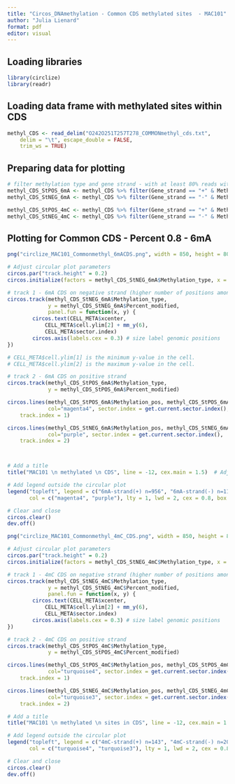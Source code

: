 ```yaml
---
title: "Circos_DNAmethylation - Common CDS methylated sites  - MAC101"
author: "Julia Lienard"
format: pdf
editor: visual
---
```


## Loading libraries

```r
library(circlize)
library(readr)
```

## Loading data frame with methylated sites within CDS

```r
methyl_CDS <- read_delim("O242O251T257T278_COMMONmethyl_cds.txt", 
    delim = "\t", escape_double = FALSE, 
    trim_ws = TRUE)

```

## Preparing data for plotting

```r
# filter methylation type and gene strand - with at least 80% reads with methylated site
methyl_CDS_StPOS_6mA <- methyl_CDS %>% filter(Gene_strand == "+" & Methylation_type == "6mA" & Percent_modified > 0.8)
methyl_CDS_StNEG_6mA <- methyl_CDS %>% filter(Gene_strand == "-" & Methylation_type == "6mA" & Percent_modified > 0.8)

methyl_CDS_StPOS_4mC <- methyl_CDS %>% filter(Gene_strand == "+" & Methylation_type == "4mC" & Percent_modified > 0.8)
methyl_CDS_StNEG_4mC <- methyl_CDS %>% filter(Gene_strand == "-" & Methylation_type == "4mC" & Percent_modified > 0.8)
```

## Plotting for Common CDS - Percent 0.8 - 6mA

```r
png("circlize_MAC101_Commonmethyl_6mACDS.png", width = 850, height = 800, res = 150)  # Set resolution and dimensions

# Adjust circular plot parameters
circos.par("track.height" = 0.2)
circos.initialize(factors = methyl_CDS_StNEG_6mA$Methylation_type, x = methyl_CDS_StNEG_6mA$Methylation_pos)

# track 1 - 6mA CDS on negative strand (higher number of positions among df)
circos.track(methyl_CDS_StNEG_6mA$Methylation_type, 
             y = methyl_CDS_StNEG_6mA$Percent_modified,
             panel.fun = function(x, y) {
        circos.text(CELL_META$xcenter, 
            CELL_META$cell.ylim[2] + mm_y(6), 
            CELL_META$sector.index)
        circos.axis(labels.cex = 0.3) # size label genomic positions
})

# CELL_META$cell.ylim[1] is the minimum y-value in the cell.
# CELL_META$cell.ylim[2] is the maximum y-value in the cell.

# track 2 - 6mA CDS on positive strand
circos.track(methyl_CDS_StPOS_6mA$Methylation_type, 
             y = methyl_CDS_StPOS_6mA$Percent_modified)

circos.lines(methyl_CDS_StPOS_6mA$Methylation_pos, methyl_CDS_StPOS_6mA$Percent_modified, type = "h", straight = FALSE,
             col="magenta4", sector.index = get.current.sector.index(),
    track.index = 1)

circos.lines(methyl_CDS_StNEG_6mA$Methylation_pos, methyl_CDS_StNEG_6mA$Percent_modified, type = "h", straight = FALSE,
             col="purple", sector.index = get.current.sector.index(),
    track.index = 2)



# Add a title
title("MAC101 \n methylated \n CDS", line = -12, cex.main = 1.5)  # Adjust line for vertical position and size as needed

# Add legend outside the circular plot
legend("topleft", legend = c("6mA-strand(+) n=956", "6mA-strand(-) n=1153"),
       col = c("magenta4", "purple"), lty = 1, lwd = 2, cex = 0.8, box.lty = 0)  # Customize position and style

# Clear and close
circos.clear()
dev.off()

```

```r
png("circlize_MAC101_Commonmethyl_4mC_CDS.png", width = 850, height = 800, res = 150)  # Set resolution and dimensions

# Adjust circular plot parameters
circos.par("track.height" = 0.2)
circos.initialize(factors = methyl_CDS_StNEG_4mC$Methylation_type, x = methyl_CDS_StNEG_4mC$Methylation_pos)

# track 1 - 4mC CDS on negative strand (higher number of positions among df)
circos.track(methyl_CDS_StNEG_4mC$Methylation_type, 
             y = methyl_CDS_StNEG_4mC$Percent_modified,
             panel.fun = function(x, y) {
        circos.text(CELL_META$xcenter, 
            CELL_META$cell.ylim[2] + mm_y(6), 
            CELL_META$sector.index)
        circos.axis(labels.cex = 0.3) # size label genomic positions
})

# track 2 - 4mC CDS on positive strand
circos.track(methyl_CDS_StPOS_4mC$Methylation_type, 
             y = methyl_CDS_StPOS_4mC$Percent_modified)

circos.lines(methyl_CDS_StPOS_4mC$Methylation_pos, methyl_CDS_StPOS_4mC$Percent_modified, type = "h", straight = FALSE,
             col="turquoise4", sector.index = get.current.sector.index(),
    track.index = 1)

circos.lines(methyl_CDS_StNEG_4mC$Methylation_pos, methyl_CDS_StNEG_4mC$Percent_modified, type = "h", straight = FALSE,
             col="turquoise3", sector.index = get.current.sector.index(),
    track.index = 2)

# Add a title
title("MAC101 \n methylated \n sites in CDS", line = -12, cex.main = 1.5)  # Adjust line for vertical position and size as needed

# Add legend outside the circular plot
legend("topleft", legend = c("4mC-strand(+) n=143", "4mC-strand(-) n=204"),
       col = c("turquoise4", "turquoise3"), lty = 1, lwd = 2, cex = 0.8, box.lty = 0)  # Customize position and style

# Clear and close
circos.clear()
dev.off()
```
